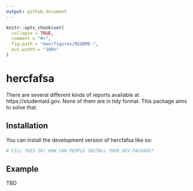 ```yaml
---
output: github_document
---
```


<!-- README.md is generated from README.Rmd. Please edit that file -->

```r
knitr::opts_chunk$set(
  collapse = TRUE,
  comment = "#>",
  fig.path = "man/figures/README-",
  out.width = "100%"
)
```

# hercfafsa

<!-- badges: start -->
<!-- badges: end -->

There are several different kinds of reports available at
https://studentaid.gov.
None of them are in tidy format.
This package aims to solve that.

## Installation

You can install the development version of hercfafsa like so:

``` r
# FILL THIS IN! HOW CAN PEOPLE INSTALL YOUR DEV PACKAGE?
```

## Example

TBD
